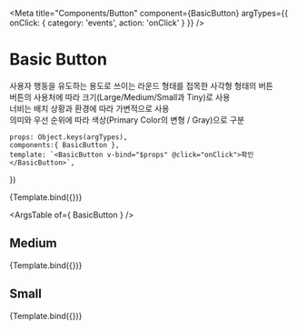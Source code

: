 
<Meta
    title="Components/Button"
    component={BasicButton}
    argTypes={{
        onClick: { 
            category: 'events',
            action: 'onClick'
        }
    }}
/>

# Basic Button

사용자 행동을 유도하는 용도로 쓰이는 라운드 형태를 접목한 사각형 형태의 버튼  
버튼의 사용처에 따라 크기(Large/Medium/Small과 Tiny)로 사용  
너비는 배치 상황과 환경에 따라 가변적으로 사용  
의미와 우선 순위에 따라 색상(Primary Color의 변형 / Gray)으로 구분  

    props: Object.keys(argTypes),
    components:{ BasicButton },
    template: `<BasicButton v-bind="$props" @click="onClick">확인</BasicButton>`,
})

<Canvas>
    <Story name="Large" args={{ size: 'large' }}>
        {Template.bind({})}
    </Story>
</Canvas>

<ArgsTable of={ BasicButton } />

## Medium
<Preview>
    <Story name="Medium Size" args={{ size: 'medium' }}>
        {Template.bind({})}
    </Story>
</Preview>

## Small
<Preview>
    <Story name="Small" args={{ size: 'small' }}>
        {Template.bind({})}
    </Story>
</Preview>


